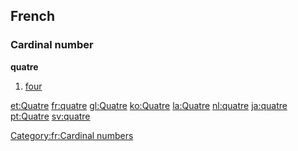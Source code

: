 ==French==
===Cardinal number===
'''quatre'''
#[[four]]

[[Category:fr:Cardinal numbers]]

[[et:Quatre]]
[[fr:quatre]]
[[gl:Quatre]]
[[ko:Quatre]]
[[la:Quatre]]
[[nl:quatre]]
[[ja:quatre]]
[[pt:Quatre]]
[[sv:quatre]]